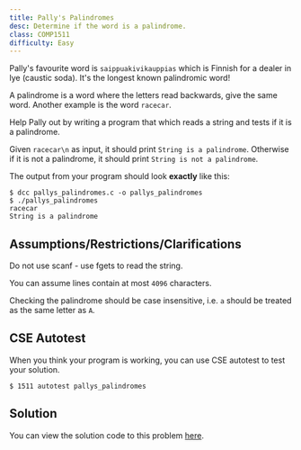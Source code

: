```yaml
---
title: Pally's Palindromes
desc: Determine if the word is a palindrome.
class: COMP1511
difficulty: Easy
---
```


Pally's favourite word is `saippuakivikauppias` which is Finnish for a dealer in lye (caustic soda). It's the longest known palindromic word!

A palindrome is a word where the letters read backwards, give the same word. Another example is the word `racecar`.

Help Pally out by writing a program that which reads a string and tests if it is a palindrome.

Given `racecar\n` as input, it should print `String is a palindrome`. Otherwise if it is not a palindrome, it should print `String is not a palindrome`.

The output from your program should look **exactly** like this:

```bash:~/1511-revision/billys_books
$ dcc pallys_palindromes.c -o pallys_palindromes
$ ./pallys_palindromes
racecar
String is a palindrome
```

## Assumptions/Restrictions/Clarifications

Do not use scanf - use fgets to read the string.

You can assume lines contain at most `4096` characters.

Checking the palindrome should be case insensitive, i.e. `a` should be treated as the same letter as `A`.

## CSE Autotest

When you think your program is working, you can use CSE autotest to test your solution.

```bash:~/1511-revision/pallys_palindromes:~
$ 1511 autotest pallys_palindromes
```

## Solution

You can view the solution code to this problem [here](https://github.com/csesoc/comp1511-revision-t1-2022/blob/master/solutions/pallys-palindromes/solution.c).
